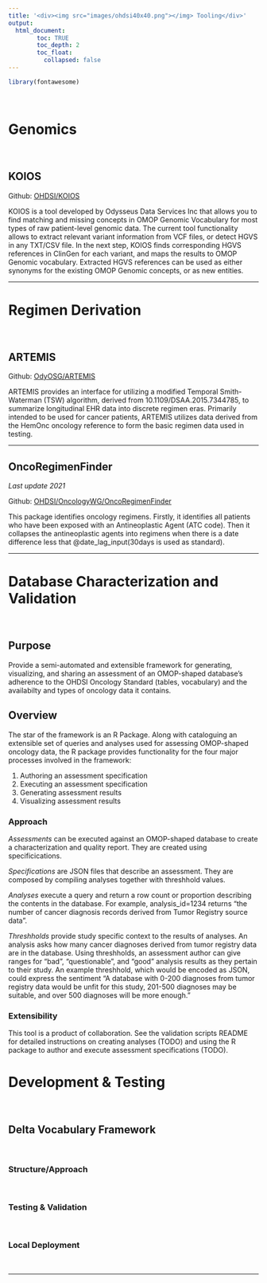 ```yaml
---
title: '<div><img src="images/ohdsi40x40.png"></img> Tooling</div>'
output: 
  html_document:
        toc: TRUE
        toc_depth: 2
        toc_float:
          collapsed: false
---
```


```r
library(fontawesome)
```

<br>





# **Genomics**

<br>

## KOIOS

Github: [OHDSI/KOIOS](https://github.com/OHDSI/Koios)

KOIOS is a tool developed by Odysseus Data Services Inc that allows you to find matching and missing concepts in OMOP Genomic Vocabulary for most types of raw patient-level genomic data. The current tool functionality allows to extract relevant variant information from VCF files, or detect HGVS in any TXT/CSV file. In the next step, KOIOS finds corresponding HGVS references in ClinGen for each variant, and maps the results to OMOP Genomic vocabulary. Extracted HGVS references can be used as either synonyms for the existing OMOP Genomic concepts, or as new entities.


---

# **Regimen Derivation** 

<br>

## ARTEMIS 

Github: [OdyOSG/ARTEMIS](https://github.com/OdyOSG/ARTEMIS)

ARTEMIS provides an interface for utilizing a modified Temporal Smith-Waterman (TSW) algorithm, derived from 10.1109/DSAA.2015.7344785, to summarize longitudinal EHR data into discrete regimen eras. Primarily intended to be used for cancer patients, ARTEMIS utilizes data derived from the HemOnc oncology reference to form the basic regimen data used in testing.

---

## OncoRegimenFinder

*Last update 2021*

Github: [OHDSI/OncologyWG/OncoRegimenFinder](https://github.com/OHDSI/OncologyWG/tree/master/OncoRegimenFinder)

This package identifies oncology regimens. Firstly, it identifies all patients who have been exposed with an Antineoplastic Agent (ATC code). Then it collapses the antineoplastic agents into regimens when there is a date difference less that @date_lag_input(30days is used as standard).

---

# **Database Characterization and Validation**

<br> 

## Purpose

Provide a semi-automated and extensible framework for generating, visualizing, and sharing an assessment of an OMOP-shaped database's adherence to the OHDSI Oncology Standard (tables, vocabulary) and the availabilty and types of oncology data it contains.

## Overview

The star of the framework is an R Package. Along with cataloguing an extensible set of queries and analyses used for assessing OMOP-shaped oncology data, the R package provides functionality for the four major processes involved in the framework:

1) Authoring an assessment specification
2) Executing an assessment specification
3) Generating assessment results
4) Visualizing assessment results

### Approach

_Assessments_ can be executed against an OMOP-shaped database to create a characterization and quality report. They are created using specificications. 

_Specifications_ are JSON files that describe an assessment. They are composed by compiling analyses together with threshhold values. 

_Analyses_ execute a query and return a row count or proportion describing the contents in the database. For example, analysis_id=1234 returns "the number of cancer diagnosis records derived from Tumor Registry source data".

_Threshholds_ provide study specific context to the results of analyses. An analysis asks how many cancer diagnoses derived from tumor registry data are in the database. Using threshholds, an assessment author can give ranges for "bad", "questionable", and "good" analysis results as they pertain to their study. An example threshhold, which would be encoded as JSON, could express the sentiment "A database with 0-200 diagnoses from tumor registry data would be unfit for this study, 201-500 diagnoses may be suitable, and over 500 diagnoses will be more enough."

### Extensibility

This tool is a product of collaboration. See the validation scripts README for detailed instructions on creating analyses (TODO) and using the R package to author and execute assessment specifications (TODO).
<br> 


# **Development & Testing**

<br>

## Delta Vocabulary Framework

<br> 


### Structure/Approach

<br> 


### Testing & Validation

<br> 


### Local Deployment



<br>


---